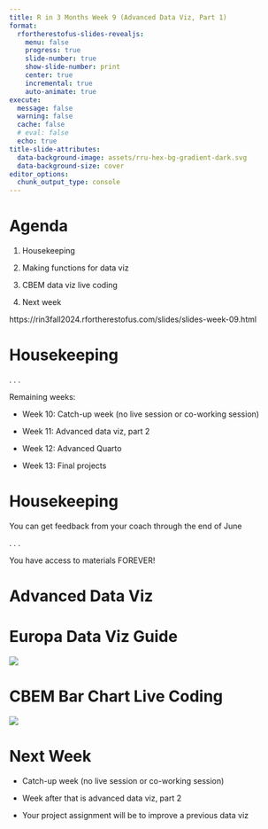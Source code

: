 ```yaml
---
title: R in 3 Months Week 9 (Advanced Data Viz, Part 1)
format:
  rfortherestofus-slides-revealjs:
    menu: false
    progress: true
    slide-number: true
    show-slide-number: print
    center: true
    incremental: true
    auto-animate: true
execute: 
  message: false
  warning: false
  cache: false
  # eval: false
  echo: true
title-slide-attributes:
  data-background-image: assets/rru-hex-bg-gradient-dark.svg
  data-background-size: cover
editor_options: 
  chunk_output_type: console
---
```


# Agenda

1. Housekeeping

1. Making functions for data viz

1. CBEM data viz live coding

1. Next week

::: {.notes}
https://rin3fall2024.rfortherestofus.com/slides/slides-week-09.html
:::

# Housekeeping

. . .

Remaining weeks:

- Week 10: Catch-up week (no live session or co-working session)

- Week 11: Advanced data viz, part 2

- Week 12: Advanced Quarto

- Week 13: Final projects

# Housekeeping

You can get feedback from your coach through the end of June

. . .

You have access to materials FOREVER!


# Advanced Data Viz {.inverse}

# Europa Data Viz Guide

[![](assets/europa-data-viz.png)](https://data.europa.eu/apps/data-visualisation-guide/)

# CBEM Bar Chart Live Coding

[![](assets/cbem-example.jpeg)](https://judishouse.org/research-tools/cbem/cbem-key-topics/cbem-race-ethnicity/cbem-race-ethnicity-reports/)

# Next Week

- Catch-up week (no live session or co-working session)

- Week after that is advanced data viz, part 2

- Your project assignment will be to improve a previous data viz
